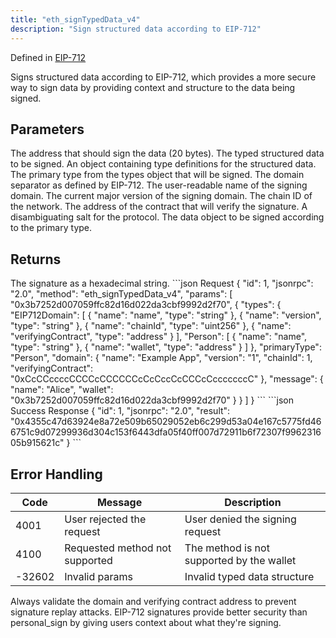 ```yaml
---
title: "eth_signTypedData_v4"
description: "Sign structured data according to EIP-712"
---
```


Defined in [EIP-712](https://eips.ethereum.org/EIPS/eip-712)

<Info>
Signs structured data according to EIP-712, which provides a more secure way to sign data by providing context and structure to the data being signed.
</Info>

## Parameters

<ParamField body="address" type="string" required>
The address that should sign the data (20 bytes).
</ParamField>

<ParamField body="typedData" type="object" required>
The typed structured data to be signed.

<Expandable title="Typed data object properties">
<ParamField body="types" type="object" required>
An object containing type definitions for the structured data.
</ParamField>

<ParamField body="primaryType" type="string" required>
The primary type from the types object that will be signed.
</ParamField>

<ParamField body="domain" type="object" required>
The domain separator as defined by EIP-712.

<Expandable title="Domain properties">
<ParamField body="name" type="string">
The user-readable name of the signing domain.
</ParamField>

<ParamField body="version" type="string">
The current major version of the signing domain.
</ParamField>

<ParamField body="chainId" type="number">
The chain ID of the network.
</ParamField>

<ParamField body="verifyingContract" type="string">
The address of the contract that will verify the signature.
</ParamField>

<ParamField body="salt" type="string">
A disambiguating salt for the protocol.
</ParamField>
</Expandable>
</ParamField>

<ParamField body="message" type="object" required>
The data object to be signed according to the primary type.
</ParamField>
</Expandable>
</ParamField>

## Returns

<ResponseField name="result" type="string">
The signature as a hexadecimal string.
</ResponseField>

<RequestExample>
```json Request
{
  "id": 1,
  "jsonrpc": "2.0",
  "method": "eth_signTypedData_v4",
  "params": [
    "0x3b7252d007059ffc82d16d022da3cbf9992d2f70",
    {
      "types": {
        "EIP712Domain": [
          { "name": "name", "type": "string" },
          { "name": "version", "type": "string" },
          { "name": "chainId", "type": "uint256" },
          { "name": "verifyingContract", "type": "address" }
        ],
        "Person": [
          { "name": "name", "type": "string" },
          { "name": "wallet", "type": "address" }
        ]
      },
      "primaryType": "Person",
      "domain": {
        "name": "Example App",
        "version": "1",
        "chainId": 1,
        "verifyingContract": "0xCcCCccccCCCCcCCCCCCcCcCccCcCCCcCcccccccC"
      },
      "message": {
        "name": "Alice",
        "wallet": "0x3b7252d007059ffc82d16d022da3cbf9992d2f70"
      }
    }
  ]
}
```
</RequestExample>

<ResponseExample>
```json Success Response
{
  "id": 1,
  "jsonrpc": "2.0",
  "result": "0x4355c47d63924e8a72e509b65029052eb6c299d53a04e167c5775fd466751c9d07299936d304c153f6443dfa05f40ff007d72911b6f72307f996231605b915621c"
}
```
</ResponseExample>

## Error Handling

| Code | Message                        | Description |
| ---- | ------------------------------ | ----------- |
| 4001 | User rejected the request      | User denied the signing request |
| 4100 | Requested method not supported | The method is not supported by the wallet |
| -32602 | Invalid params                 | Invalid typed data structure |

<Warning>
Always validate the domain and verifying contract address to prevent signature replay attacks.
</Warning>

<Info>
EIP-712 signatures provide better security than personal_sign by giving users context about what they're signing.
</Info>
